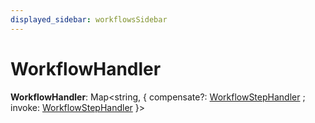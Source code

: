 ```yaml
---
displayed_sidebar: workflowsSidebar
---
```



# WorkflowHandler

 **WorkflowHandler**: Map&#60;string, &#123; compensate?: [WorkflowStepHandler](workflows.WorkflowStepHandler.mdx) ; invoke: [WorkflowStepHandler](workflows.WorkflowStepHandler.mdx)  &#125;&#62;
